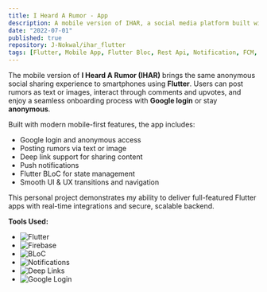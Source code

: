 ```yaml
---
title: I Heard A Rumor - App
description: A mobile version of IHAR, a social media platform built with Flutter that lets users share rumors anonymously or via Google login.
date: "2022-07-01"
published: true
repository: J-Nokwal/ihar_flutter
tags: [Flutter, Mobile App, Flutter Bloc, Rest Api, Notification, FCM, Firebase. Deep Linking]
---
```


The mobile version of **I Heard A Rumor (IHAR)** brings the same anonymous social sharing experience to smartphones using **Flutter**. Users can post rumors as text or images, interact through comments and upvotes, and enjoy a seamless onboarding process with **Google login** or stay **anonymous**.

Built with modern mobile-first features, the app includes:

- Google login and anonymous access  
- Posting rumors via text or image  
- Deep link support for sharing content  
- Push notifications  
- Flutter BLoC for state management  
- Smooth UI & UX transitions and navigation

This personal project demonstrates my ability to deliver full-featured Flutter apps with real-time integrations and secure, scalable backend.

**Tools Used:**

- ![Flutter](https://img.shields.io/badge/Flutter-02569B?style=for-the-badge&logo=flutter&logoColor=white)
- ![Firebase](https://img.shields.io/badge/Firebase-FFCA28?style=for-the-badge&logo=firebase&logoColor=black)
- ![BLoC](https://img.shields.io/badge/Flutter_BLoC-3985F3?style=for-the-badge&logo=flutter&logoColor=white)
- ![Notifications](https://img.shields.io/badge/Notifications-FBA919?style=for-the-badge&logo=google&logoColor=white)
- ![Deep Links](https://img.shields.io/badge/DeepLinks-0A84FF?style=for-the-badge&logo=linktree&logoColor=white)
- ![Google Login](https://img.shields.io/badge/Google_Login-4285F4?style=for-the-badge&logo=google&logoColor=white)
